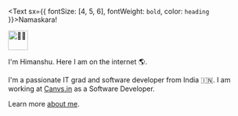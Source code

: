 <Text sx={{ fontSize: [4, 5, 6], fontWeight: `bold`, color: `heading` }}>Namaskara! </Text>

<img src='https://media.giphy.com/media/WqR7WfQVrpXNcmrm81/giphy.gif' width='40px' height='40px' alt='🙏🏻' >

I'm Himanshu. Here I am on the internet 🌎.

I'm a passionate IT grad and software developer from India 🇮🇳.
I am working at [Canvs.in](https://www.canvs.in/) as a Software Developer.

Learn more [about me](/about).
